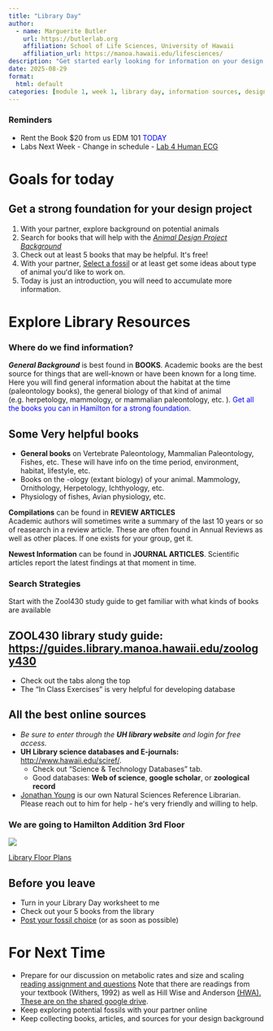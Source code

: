 ```yaml
---
title: "Library Day"
author:
  - name: Marguerite Butler  
    url: https://butlerlab.org
    affiliation: School of Life Sciences, University of Hawaii
    affiliation_url: https://manoa.hawaii.edu/lifesciences/
description: "Get started early looking for information on your design project"
date: 2025-08-29
format: 
  html: default 
categories: [module 1, week 1, library day, information sources, design background]
---
```


### Reminders

- Rent the Book $20 from us EDM 101 [TODAY]{style="color: blue"}
- Labs Next Week - Change in schedule - [Lab 4 Human ECG](../../labs/Lab4-human-ecg/Lab4.qmd)

# Goals for today 

::: {.callout-note}
## Get a strong foundation for your design project

1.  With your partner, explore background on potential animals
2.  Search for books that will help with the [*Animal Design Project Background*](../../projects/0.BackgroundDesign.pdf)
3.  Check out at least 5 books that may be helpful. Itʻs free!
4.  With your partner, [Select a fossil](https://docs.google.com/spreadsheets/d/1ltSJWU8k0LD_U0ZnFzrzyZ_fQGIj6aJ1Sxnmrx0a4Ek/edit?usp=sharing) or at least get some ideas about type of animal youʻd like to work on. 
5.  Today is just an introduction, you will need to accumulate more information. 
:::


# Explore Library Resources 

### Where do we find information?


___General Background___ is best found in __BOOKS__.
Academic books are the best source for things that are well-known or have been known for a long time. Here you will find general information about the habitat at the time (paleontology books), the general biology of that kind of animal (e.g. herpetology, mammology, or mammalian paleontology, etc. ). [Get all the books you can in Hamilton for a strong foundation.]{style="color: blue"} 

:::{.callout-tip}
# Some Very helpful books  
- __General books__ on Vertebrate Paleontology, Mammalian Paleontology, Fishes, etc. These will have info on the time period, environment, habitat, lifestyle, etc. 
- Books on the -ology (extant biology) of your animal. Mammology, Ornithology, Herpetology, Ichthyology, etc.
- Physiology of fishes, Avian physiology, etc.    
:::

__Compilations__ can be found in __REVIEW ARTICLES__  
Academic authors will sometimes write a summary of the last 10 years or so of reasearch in a review article. These are often found in Annual Reviews as well as other places. If one exists for your group, get it. 

__Newest Information__ can be found in __JOURNAL ARTICLES__. 
Scientific articles report the latest findings at that moment in time. 

### Search Strategies 

Start with the Zool430 study guide to get familiar with what kinds of books are available 

:::{.callout-tip}
# ZOOL430 library study guide: <https://guides.library.manoa.hawaii.edu/zoology430>  
- Check out the tabs along the top
- The "In Class Exercises" is very helpful for developing database 
:::


:::{.callout-tip}
# All the best online sources
- _Be sure to enter through the __UH library website__ and login for free access._  
-  __UH Library science databases and E-journals:__    <http://www.hawaii.edu/sciref/>.  
    +  Check out "Science & Technology Databases" tab.
    +  Good databases: __Web of science__, __google scholar__, or __zoological record__
-  [Jonathan Young](https://guides.library.manoa.hawaii.edu/prf.php?account_id=202259) is our own Natural Sciences Reference Librarian. Please reach out to him for help - heʻs very friendly and willing to help.
:::

### We are going to Hamilton Addition 3rd Floor

![](https://manoa.hawaii.edu/library/wp-content/uploads/floorplans/Hamilton-3rd-Floor.png)

[Library Floor Plans](https://manoa.hawaii.edu/library/about/visiting-the-library/library-floor-plans/)

## Before you leave

- Turn in your Library Day worksheet to me
- Check out your 5 books from the library
- [Post your fossil choice](https://docs.google.com/spreadsheets/d/17kG9f4kd1byl8nO6D-KJX8Q9d9-HV3_ZUdVMrCrgCCs/edit?gid=0#gid=0) (or as soon as possible)

# For Next Time

- Prepare for our discussion on metabolic rates and size and scaling [reading assignment and questions](../../discussions/Discussion_Week_2.pdf) Note that there are readings from your textbook (Withers, 1992) as well as Hill Wise and Anderson [(HWA). These are on the shared google drive](https://drive.google.com/drive/folders/1ONGdTPdeQz2lgGgAiWyZ_yGRmmcNSwoV). 
- Keep exploring potential fossils with your partner online
- Keep collecting books, articles, and sources for your design background

